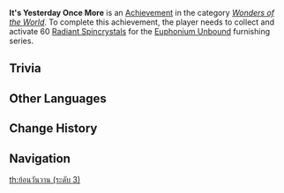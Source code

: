 {{Achievement Infobox
|title        = It's Yesterday Once More
|id           = 80144
|order id     = 0144
|category     = Wonders of the World
|description  = Activate 60 tunes in the Serenitea Pot using the [[Euphonium Unbound]] furnishing series.
|requirements = Collect and activate 60 [[Radiant Spincrystals]].
|primogems    = 20
|tracking     = Tracks the total number of activated Radiant Spincrystals.
|topic        = Radiant Spincrystals
|set          = It's Yesterday Once More
|tier         = 3
|tiers_total  = 3
|tier1        = It's Yesterday Once More (Tier 1)
|tier2        = It's Yesterday Once More (Tier 2)
|tier3        = It's Yesterday Once More (Tier 3)
|prev         = It's Yesterday Once More (Tier 2)
|next         = 
|type         = Exploration
}}
'''It's Yesterday Once More''' is an [[Achievement]] in the category ''[[Wonders of the World]]''. To complete this achievement, the player needs to collect and activate 60 [[Radiant Spincrystals]] for the [[Euphonium Unbound]] furnishing series.

==Trivia==
{{Transclude|It's Yesterday Once More (Tier 1)|Trivia}}
<!--
==Video Guides==
{{EVT
|video1   = 
|caption1 = 
}}
-->
==Other Languages==
{{Transclude|It's Yesterday Once More|Other Languages}}

==Change History==
{{Change History|2.6}}
<!--
==References==
{{Reflist}}
-->
==Navigation==
{{Achievement Navbox|Wonders of the World|Exploration}}
[[th:ย้อนวันวาน (ระดับ 3)]]